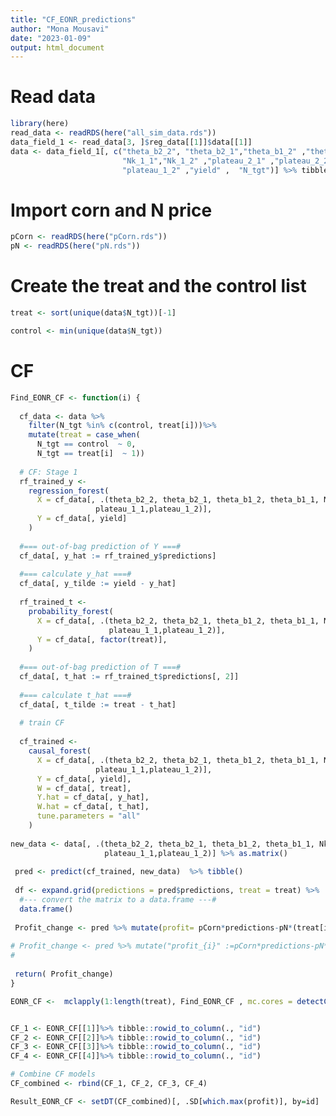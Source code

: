 ```yaml
---
title: "CF_EONR_predictions"
author: "Mona Mousavi"
date: "2023-01-09"
output: html_document
---
```


# Read data
```r
library(here)
read_data <- readRDS(here("all_sim_data.rds"))
data_field_1 <- read_data[3, ]$reg_data[[1]]$data[[1]]
data <- data_field_1[, c("theta_b2_2", "theta_b2_1","theta_b1_2" ,"theta_b1_1","Nk_2_1","Nk_2_2" ,
                         "Nk_1_1","Nk_1_2" ,"plateau_2_1" ,"plateau_2_2" ,  "plateau_1_1" ,
                         "plateau_1_2" ,"yield" ,  "N_tgt")] %>% tibble::rowid_to_column(., "id")
```



# Import corn and N price
```r
pCorn <- readRDS(here("pCorn.rds"))
pN <- readRDS(here("pN.rds"))
```


# Create the treat and the control list  
```r
treat <- sort(unique(data$N_tgt))[-1]     

control <- min(unique(data$N_tgt))        
```

# CF

```r
Find_EONR_CF <- function(i) {
  
  cf_data <- data %>% 
    filter(N_tgt %in% c(control, treat[i]))%>% 
    mutate(treat = case_when(
      N_tgt == control  ~ 0,
      N_tgt == treat[i]  ~ 1)) 
  
  # CF: Stage 1  
  rf_trained_y <-
    regression_forest(
      X = cf_data[, .(theta_b2_2, theta_b2_1, theta_b1_2, theta_b1_1, Nk_2_1, Nk_2_2, Nk_1_1, Nk_1_2, plateau_2_1, plateau_2_2, 
                   plateau_1_1,plateau_1_2)],
      Y = cf_data[, yield]
    ) 
  
  #=== out-of-bag prediction of Y ===#
  cf_data[, y_hat := rf_trained_y$predictions]
  
  #=== calculate y_hat ===#
  cf_data[, y_tilde := yield - y_hat]
  
  rf_trained_t <-
    probability_forest(
      X = cf_data[, .(theta_b2_2, theta_b2_1, theta_b1_2, theta_b1_1, Nk_2_1, Nk_2_2, Nk_1_1, Nk_1_2, plateau_2_1, plateau_2_2, 
                      plateau_1_1,plateau_1_2)],
      Y = cf_data[, factor(treat)],
    )
  
  #=== out-of-bag prediction of T ===#
  cf_data[, t_hat := rf_trained_t$predictions[, 2]]
  
  #=== calculate t_hat ===#
  cf_data[, t_tilde := treat - t_hat] 
  
  # train CF
  
  cf_trained <-
    causal_forest(
      X = cf_data[, .(theta_b2_2, theta_b2_1, theta_b1_2, theta_b1_1, Nk_2_1, Nk_2_2, Nk_1_1, Nk_1_2, plateau_2_1, plateau_2_2, 
                   plateau_1_1,plateau_1_2)],
      Y = cf_data[, yield],
      W = cf_data[, treat],
      Y.hat = cf_data[, y_hat],
      W.hat = cf_data[, t_hat],
      tune.parameters = "all"
    )
 
new_data <- data[, .(theta_b2_2, theta_b2_1, theta_b1_2, theta_b1_1, Nk_2_1, Nk_2_2, Nk_1_1, Nk_1_2, plateau_2_1, plateau_2_2, 
                     plateau_1_1,plateau_1_2)] %>% as.matrix()  
  
 pred <- predict(cf_trained, new_data)  %>% tibble()
 
 df <- expand.grid(predictions = pred$predictions, treat = treat) %>% 
  #--- convert the matrix to a data.frame ---#
  data.frame()
 
 Profit_change <- pred %>% mutate(profit= pCorn*predictions-pN*(treat[i]-control), treat =treat[i]) %>% subset(., select=-c(predictions)) 
 
# Profit_change <- pred %>% mutate("profit_{i}" :=pCorn*predictions-pN*(treat[i]-control) , treat=treat[i]) %>% subset(., select=-c(predictions))%>%
#   
  
 return( Profit_change) 
}

EONR_CF <-  mclapply(1:length(treat), Find_EONR_CF , mc.cores = detectCores() - 1)


CF_1 <- EONR_CF[[1]]%>% tibble::rowid_to_column(., "id")
CF_2 <- EONR_CF[[2]]%>% tibble::rowid_to_column(., "id")
CF_3 <- EONR_CF[[3]]%>% tibble::rowid_to_column(., "id")
CF_4 <- EONR_CF[[4]]%>% tibble::rowid_to_column(., "id")

# Combine CF models
CF_combined <- rbind(CF_1, CF_2, CF_3, CF_4)

Result_EONR_CF <- setDT(CF_combined)[, .SD[which.max(profit)], by=id]

```

